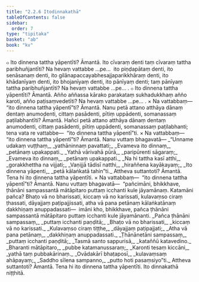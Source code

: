 ```yaml
---
title: "2.2.6 Itodinnakathā"
tableOfContents: false
sidebar:
  order: 7
type: "tipitaka"
basket: "ab"
book: "kv"
---
```



<DynamicBreadcrumb />

<Division number="488" book="kv">

<Paragraph number="1660" book="kv">
๐ Ito dinnena tattha yāpentīti? Āmantā. Ito cīvaraṃ denti taṃ cīvaraṃ tattha paribhuñjantīti? Na hevaṃ vattabbe …pe…  ito piṇḍapātaṃ denti, ito senāsanaṃ denti, ito gilānapaccayabhesajjaparikkhāraṃ denti, ito khādanīyaṃ denti, ito bhojanīyaṃ denti, ito pānīyaṃ denti; taṃ pānīyaṃ tattha paribhuñjantīti? Na hevaṃ vattabbe …pe… .
</Paragraph>

<Paragraph number="1661" book="kv">
๐ Ito dinnena tattha yāpentīti? Āmantā. Añño aññassa kārako parakataṃ sukhadukkhaṃ añño karoti, añño paṭisaṃvedetīti? Na hevaṃ vattabbe …pe… .
</Paragraph>

</Division>
<Division number="489" book="kv">

<Paragraph number="1662" book="kv">
× Na vattabbaṃ—  “ito dinnena tattha yāpentī”ti? Āmantā. Nanu petā attano atthāya dānaṃ dentaṃ anumodenti, cittaṃ pasādenti, pītiṃ uppādenti, somanassaṃ paṭilabhantīti? Āmantā. Hañci petā attano atthāya dānaṃ dentaṃ anumodenti, cittaṃ pasādenti, pītiṃ uppādenti, somanassaṃ paṭilabhanti; tena vata re vattabbe—  “ito dinnena tattha yāpentī”ti.
</Paragraph>

</Division>
<Division number="490" book="kv">

<Paragraph number="1663" book="kv">
× Na vattabbaṃ—  “ito dinnena tattha yāpentī”ti? Āmantā. Nanu vuttaṃ bhagavatā—
</Paragraph>

<Paragraph number="1664" type="verses" book="kv">
_“Unname udakaṃ vuṭṭhaṃ,_  
_yathāninnaṃ pavattati;_  
_Evameva ito dinnaṃ,_  
_petānaṃ upakappati._  

</Paragraph>

<Paragraph number="1665" type="verses" book="kv">
_Yathā vārivahā pūrā,_  
_paripūrenti sāgaraṃ;_  
_Evameva ito dinnaṃ,_  
_petānaṃ upakappati._  

</Paragraph>

<Paragraph number="1666" type="verses" book="kv">
_Na hi tattha kasī atthi,_  
_gorakkhettha na vijjati;_  
_Vaṇijjā tādisī natthi,_  
_hiraññena kayākayaṃ;_  
_Ito dinnena yāpenti,_  
_petā kālaṅkatā tahin”ti._  

</Paragraph>

<Paragraph number="1667" book="kv">
Attheva suttantoti? Āmantā. Tena hi ito dinnena tattha yāpentīti.
</Paragraph>

</Division>
<Division number="491" book="kv">

<Paragraph number="1668" book="kv">
× Na vattabbaṃ—  “ito dinnena tattha yāpentī”ti? Āmantā. Nanu vuttaṃ bhagavatā—  “pañcimāni, bhikkhave, ṭhānāni sampassantā mātāpitaro puttaṃ icchanti kule jāyamānaṃ. Katamāni pañca? Bhaṭo vā no bharissati, kiccaṃ vā no karissati, kulavaṃso ciraṃ ṭhassati, dāyajjaṃ paṭipajjissati, atha vā pana petānaṃ kālaṅkatānaṃ dakkhiṇaṃ anuppadassati—  imāni kho, bhikkhave, pañca ṭhānāni sampassantā mātāpitaro puttaṃ icchanti kule jāyamānanti.
</Paragraph>

<Paragraph number="1669" type="verses" book="kv">
_Pañca ṭhānāni sampassaṃ,_  
_puttaṃ icchanti paṇḍitā;_  
_Bhaṭo vā no bharissati,_  
_kiccaṃ vā no karissati._  

</Paragraph>

<Paragraph number="1670" type="verses" book="kv">
_Kulavaṃso ciraṃ tiṭṭhe,_  
_dāyajjaṃ paṭipajjati;_  
_Atha vā pana petānaṃ,_  
_dakkhiṇaṃ anuppadassati._  

</Paragraph>

<Paragraph number="1671" type="verses" book="kv">
_Ṭhānānetāni sampassaṃ,_  
_puttaṃ icchanti paṇḍitā;_  
_Tasmā santo sappurisā,_  
_kataññū katavedino._  

</Paragraph>

<Paragraph number="1672" type="verses" book="kv">
_Bharanti mātāpitaro,_  
_pubbe katamanussaraṃ;_  
_Karonti tesaṃ kiccāni,_  
_yathā taṃ pubbakārinaṃ._  

</Paragraph>

<Paragraph number="1673" type="verses" book="kv">
_Ovādakārī bhaṭaposī,_  
_kulavaṃsaṃ ahāpayaṃ;_  
_Saddho sīlena sampanno,_  
_putto hoti pasaṃsiyo”ti._  

</Paragraph>

<Paragraph number="1674" book="kv">
Attheva suttantoti? Āmantā. Tena hi ito dinnena tattha yāpentīti.

</Paragraph>
</Division>

<Paragraph number="1675" type="center" book="kv">
Ito dinnakathā niṭṭhitā.
</Paragraph>